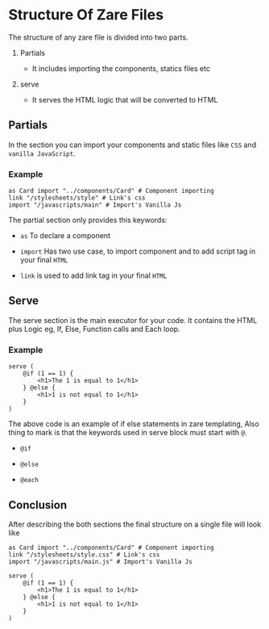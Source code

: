 # Structure Of Zare Files

The structure of any zare file is divided into two parts.

1. Partials

   - It includes importing the components, statics files etc

2. serve

   - It serves the HTML logic that will be converted to HTML

## Partials

In the section you can import your components and static files like `CSS` and `vanilla JavaScript`.

### Example

```zare filename="index.zare"
as Card import "../components/Card" # Component importing
link "/stylesheets/style" # Link's css
import "/javascripts/main" # Import's Vanilla Js
```

The partial section only provides this keywords:

- `as` To declare a component

- `import` Has two use case, to import component and to add script tag in your final `HTML`

- `link` is used to add link tag in your final `HTML`

## Serve

The serve section is the main executor for your code. It contains the HTML plus Logic eg, If, Else, Function calls and Each loop.

### Example

```zare filename="index.zare"
serve (
    @if (1 == 1) {
        <h1>The 1 is equal to 1</h1>
    } @else {
        <h1>1 is not equal to 1</h1>
    }
)
```

The above code is an example of if else statements in zare templating, Also thing to mark is that the keywords used in serve block must start with `@`.

- `@if`

- `@else`

- `@each`

## Conclusion

After describing the both sections the final structure on a single file will look like

```zare filename="index.zare"
as Card import "../components/Card" # Component importing
link "/stylesheets/style.css" # Link's css
import "/javascripts/main.js" # Import's Vanilla Js

serve (
    @if (1 == 1) {
        <h1>The 1 is equal to 1</h1>
    } @else {
        <h1>1 is not equal to 1</h1>
    }
)
```
